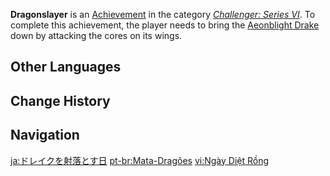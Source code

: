 {{Achievement Infobox
|title        = 
|id           = 82137
|order id     = 2137
|category     = Challenger: Series VI
|description  = In a single challenge, bring the [[Aeonblight Drake]] down by attacking the cores on its wings.
|requirements = 
|primogems    = 5
|tracking     = 
|topic        = Aeonblight Drake
|hidden       = 
}}
'''Dragonslayer''' is an [[Achievement]] in the category ''[[Challenger: Series VI]]''. To complete this achievement, the player needs to bring the [[Aeonblight Drake]] down by attacking the cores on its wings.
<!--
==Gameplay Notes==

==Trivia==

==Video Guides==
{{EVT
|video1   = 
|caption1 = 
}}
-->
==Other Languages==
{{Other Languages
|en      = Dragonslayer
|zhs     = 龙兽射落之日
|zhs_rm  = Lóngshòu Shèluò zhī Rì
|zht     = 龍獸射落之日
|zht_rm  = Lóngshòu Shèluò zhī Rì
|zh_tl   = Day of Shooting Down the Dragon-Beast
|ja      = ドレイクを射落とす日
|ja_rm   = Doreiku wo Iotosu Hi
|ja_tl   = Day of Shooting Down the Drake
|ko      = 드래곤 추락의 날
|ko_rm   = Deuraegon Churak-ui Nal
|ko_tl   = Day of the Dragon Fall
|es      = Matadragones
|es_tl   = Dragonkiller
|fr      = Comment abattre votre dragon
|fr_tl   = How to Shoot Your Dragon Down
|ru      = Последний день дракона
|ru_tl   = Dragon's Last Day
|th      = ในวันที่มังกรถูกสอยร่วงลงมา
|th_rm   = 
|th_tl   = 
|vi      = Ngày Diệt Rồng
|vi_tl   = Dragon-Slaying Day
|de      = Drachentöter
|de_tl   = Dragonslayer
|id      = Pembantai Naga
|id_tl   = Dragonslayer
|pt      = Mata-Dragões
|pt_tl   = 
|tr      = Doğal Kin
|tr_tl   = 
|it      = Ammazzadraghi
|it_tl   = 
}}

==Change History==
{{Change History|3.1}}
<!--
==References==
{{Reflist}}
-->
==Navigation==
{{Achievement Navbox}}

[[ja:ドレイクを射落とす日]]
[[pt-br:Mata-Dragões]]
[[vi:Ngày Diệt Rồng]]
